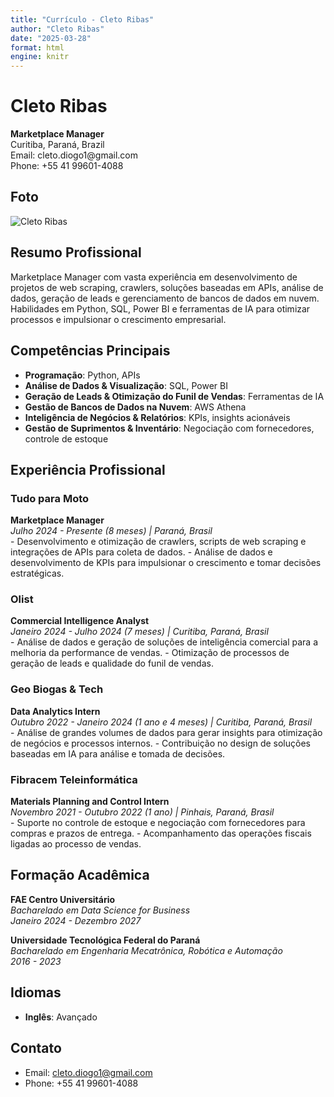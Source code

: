 ```yaml
---
title: "Currículo - Cleto Ribas"
author: "Cleto Ribas"
date: "2025-03-28"
format: html
engine: knitr
---
```

# Cleto Ribas  
**Marketplace Manager**  
Curitiba, Paraná, Brazil  
Email: cleto.diogo1@gmail.com  
Phone: +55 41 99601-4088

## Foto
![Cleto Ribas](./ProfilePic.jpeg)  <!-- Substitua pelo caminho correto da imagem -->

## Resumo Profissional
Marketplace Manager com vasta experiência em desenvolvimento de projetos de web scraping, crawlers, soluções baseadas em APIs, análise de dados, geração de leads e gerenciamento de bancos de dados em nuvem. Habilidades em Python, SQL, Power BI e ferramentas de IA para otimizar processos e impulsionar o crescimento empresarial.

## Competências Principais
- **Programação**: Python, APIs
- **Análise de Dados & Visualização**: SQL, Power BI
- **Geração de Leads & Otimização do Funil de Vendas**: Ferramentas de IA
- **Gestão de Bancos de Dados na Nuvem**: AWS Athena
- **Inteligência de Negócios & Relatórios**: KPIs, insights acionáveis
- **Gestão de Suprimentos & Inventário**: Negociação com fornecedores, controle de estoque

## Experiência Profissional

### Tudo para Moto
**Marketplace Manager**  
*Julho 2024 - Presente (8 meses) | Paraná, Brasil*  
- Desenvolvimento e otimização de crawlers, scripts de web scraping e integrações de APIs para coleta de dados.
- Análise de dados e desenvolvimento de KPIs para impulsionar o crescimento e tomar decisões estratégicas.

### Olist
**Commercial Intelligence Analyst**  
*Janeiro 2024 - Julho 2024 (7 meses) | Curitiba, Paraná, Brasil*  
- Análise de dados e geração de soluções de inteligência comercial para a melhoria da performance de vendas.
- Otimização de processos de geração de leads e qualidade do funil de vendas.

### Geo Biogas & Tech
**Data Analytics Intern**  
*Outubro 2022 - Janeiro 2024 (1 ano e 4 meses) | Curitiba, Paraná, Brasil*  
- Análise de grandes volumes de dados para gerar insights para otimização de negócios e processos internos.
- Contribuição no design de soluções baseadas em IA para análise e tomada de decisões.

### Fibracem Teleinformática
**Materials Planning and Control Intern**  
*Novembro 2021 - Outubro 2022 (1 ano) | Pinhais, Paraná, Brasil*  
- Suporte no controle de estoque e negociação com fornecedores para compras e prazos de entrega.
- Acompanhamento das operações fiscais ligadas ao processo de vendas.

## Formação Acadêmica

**FAE Centro Universitário**  
*Bacharelado em Data Science for Business*  
*Janeiro 2024 - Dezembro 2027*  

**Universidade Tecnológica Federal do Paraná**  
*Bacharelado em Engenharia Mecatrônica, Robótica e Automação*  
*2016 - 2023*

## Idiomas
- **Inglês**: Avançado

## Contato
- Email: [cleto.diogo1@gmail.com](mailto:cleto.diogo1@gmail.com)
- Phone: +55 41 99601-4088
